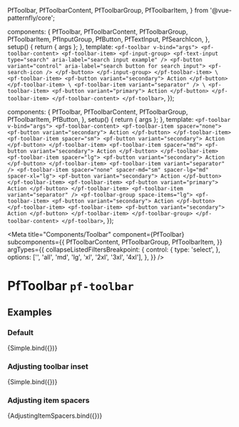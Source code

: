 
  PfToolbar,
  PfToolbarContent,
  PfToolbarGroup,
  PfToolbarItem,
} from '@vue-patternfly/core';

  components: {
    PfToolbar,
    PfToolbarContent,
    PfToolbarGroup,
    PfToolbarItem,
    PfInputGroup,
    PfButton,
    PfTextInput,
    PfSearchIcon,
  },
  setup() {
    return { args };
  },
  template: `
    <pf-toolbar v-bind="args">
      <pf-toolbar-content>
        <pf-toolbar-item>
          <pf-input-group>
            <pf-text-input type="search" aria-label="search input example" />
            <pf-button variant="control" aria-label="search button for search input">
              <pf-search-icon />
            </pf-button>
          </pf-input-group>
        </pf-toolbar-item>
        \
        <pf-toolbar-item>
          <pf-button variant="secondary">
            Action
          </pf-button>
        </pf-toolbar-item>
        \
        <pf-toolbar-item variant="separator" />
        \
        <pf-toolbar-item>
          <pf-button variant="primary">
            Action
          </pf-button>
        </pf-toolbar-item>
      </pf-toolbar-content>
    </pf-toolbar>
  `,
});

  components: {
    PfToolbar,
    PfToolbarContent,
    PfToolbarGroup,
    PfToolbarItem,
    PfButton,
  },
  setup() {
    return { args };
  },
  template: `
    <pf-toolbar v-bind="args">
      <pf-toolbar-content>
        <pf-toolbar-item spacer="none">
          <pf-button variant="secondary">
            Action
          </pf-button>
        </pf-toolbar-item>
        <pf-toolbar-item spacer="sm">
          <pf-button variant="secondary">
            Action
          </pf-button>
        </pf-toolbar-item>
        <pf-toolbar-item spacer="md">
          <pf-button variant="secondary">
            Action
          </pf-button>
        </pf-toolbar-item>
        <pf-toolbar-item spacer="lg">
          <pf-button variant="secondary">
            Action
          </pf-button>
        </pf-toolbar-item>
        <pf-toolbar-item variant="separator" />
        <pf-toolbar-item spacer="none" spacer-md="sm" spacer-lg="md" spacer-xl="lg">
          <pf-button variant="secondary">
            Action
          </pf-button>
        </pf-toolbar-item>
        <pf-toolbar-item>
          <pf-button variant="primary">
            Action
          </pf-button>
        </pf-toolbar-item>
        <pf-toolbar-item variant="separator" />
        <pf-toolbar-group space-items="lg">
          <pf-toolbar-item>
            <pf-button variant="secondary">
              Action
            </pf-button>
          </pf-toolbar-item>
          <pf-toolbar-item>
            <pf-button variant="secondary">
              Action
            </pf-button>
          </pf-toolbar-item>
        </pf-toolbar-group>
      </pf-toolbar-content>
    </pf-toolbar>
  `,
});


<Meta title="Components/Toolbar" component={PfToolbar} subcomponents={{ PfToolbarContent, PfToolbarGroup, PfToolbarItem, }} argTypes={{
    collapseListedFiltersBreakpoint: {
      control: {
        type: 'select',
      },
      options: ['', 'all', 'md', 'lg', 'xl', '2xl', '3xl', '4xl'],
    },
  }} />

# PfToolbar `pf-toolbar`

## Examples

### Default

<Canvas>
  <Story name="Simple">
    {Simple.bind({})}
  </Story>
</Canvas>

<ArgsTable story="Simple" />

### Adjusting toolbar inset

<Canvas>
  <Story name="Adjusting toolbar inset" args={{
    inset: 'none',
    'inset-md': 'sm',
    'inset-xl': '2xl',
    'inset-2xl': 'lg',
  }}>
    {Simple.bind({})}
  </Story>
</Canvas>

### Adjusting item spacers

<Canvas>
  <Story name="Adjusting item spacers" args={{
    inset: 'none',
    'inset-md': 'sm',
    'inset-xl': '2xl',
    'inset-2xl': 'lg',
  }}>
    {AdjustingItemSpacers.bind({})}
  </Story>
</Canvas>
